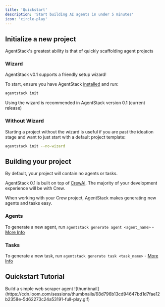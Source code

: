 ```yaml
---
title: 'Quickstart'
description: 'Start building AI agents in under 5 minutes'
icon: 'circle-play'
---
```


## Initialize a new project

AgentStack's greatest ability is that of quickly scaffolding agent projects

### Wizard

AgentStack v0.1 supports a friendly setup wizard!

To start, ensure you have AgentStack [installed](/installation) and run:
```bash
agentstack init
```

<Note>Using the wizard is recommended in AgentStack version 0.1 (current release)</Note>


### Without Wizard

Starting a project without the wizard is useful if you are past the ideation stage and want to just start with a default project template:
```bash
agentstack init --no-wizard
```

## Building your project

By default, your project will contain no agents or tasks.

AgentStack 0.1 is built on top of [CrewAI](https://docs.crewai.com/introduction). The majority of your development experience will be with Crew.

When working with your Crew project, AgentStack makes generating new agents and tasks easy.

### Agents

To generate a new agent, run `agentstack generate agent <agent_name>` - [More Info](/essentials/generating-agents)

### Tasks

To generate a new task, run `agentstack generate task <task_name>` - [More Info](/essentials/generating-tasks)


## Quickstart Tutorial
<CardGroup cols={1}>
    <Card title="Tutorial" icon="person-carry-box" href="https://www.loom.com/share/68d796b13cd94647bd1d7fae12b2358e?sid=7fdf595b-de84-4d51-9a81-ef1e9c8ac71c">
      Build a simple web scraper agent
      ![thumbnail](https://cdn.loom.com/sessions/thumbnails/68d796b13cd94647bd1d7fae12b2358e-5d62273c24a53191-full-play.gif)
    </Card>
</CardGroup>